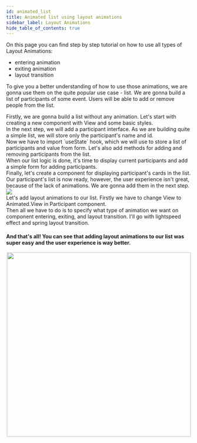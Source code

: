```yaml
---
id: animated_list
title: Animated list using layout animations
sidebar_label: Layout Animations
hide_table_of_contents: true
---
```



On this page you can find step by step tutorial on how to use all types of Layout Animations:
- entering animation
- exiting animation
- layout transition

To give you a better understanding of how to use those animations, we are gonna use them on the quite
popular use case - list. We are gonna build a list of participants of some event. Users will be able to add
or remove people from the list.

<TutorialStep stepNumber="1">
    <div>
        Firstly, we are gonna build a list without any animation. Let's start with creating a new component with View and some basic styles.
    </div>
    <Step1/>
    
</TutorialStep>
<TutorialStep stepNumber="2">
    <div>
        In the next step, we will add a participant interface. As we are building quite a simple list, we will store only the participant's name and id.
    </div>
    <Step2/>
</TutorialStep>
<TutorialStep stepNumber="3">
    <div>
        Now we have to import `useState` hook, which we will use to store a list of participants and value from form. Let's also add methods for adding and removing participants from the list.
    </div>
    <Step3/>
    
</TutorialStep>
<TutorialStep stepNumber="4">
    <div>
        When our list logic is done, it's time to display current participants and add a simple form for adding participants.
    </div>
    <Step4/>
    
</TutorialStep>
<TutorialStep stepNumber="5">
    <div>
        Finally, let's create a component for displaying participant's cards in the list.
    </div>
    <Step5/>
    
</TutorialStep>
<TutorialStep stepNumber="6">
    <div>
        Our participant's list is now ready, however, the user experience isn't great, because of the lack of animations. We are gonna add them in the next step.
    </div>
    <img src={ParticipantList} style={{height: '500px', width: 'auto'}}/>
    
</TutorialStep>
<TutorialStep stepNumber="7">
    <div>
       Let's add layout animations to our list. Firstly we have to change View to Animated.View in Participant component.
    </div>
    <Step7/>
    
</TutorialStep>

<TutorialStep stepNumber="8">
    <div>
       Then all we have to do is to specify what type of animation we want on component entering, exiting, and layout transition. I'll go with lightspeed effect and spring layout transition.
    </div>
    <Step8/>
    
</TutorialStep>

#### And that's all! You can see that adding layout animations to our list was super easy and the user experience is way better.
<center>
    <img src={AnimatedList} height="500px"/>
</center>

